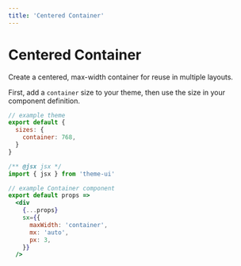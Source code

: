 ```yaml
---
title: 'Centered Container'
---
```


# Centered Container

Create a centered, max-width container for reuse in multiple layouts.

First, add a `container` size to your theme,
then use the size in your component definition.

```js
// example theme
export default {
  sizes: {
    container: 768,
  }
}
```

```jsx
/** @jsx jsx */
import { jsx } from 'theme-ui'

// example Container component
export default props =>
  <div
    {...props}
    sx={{
      maxWidth: 'container',
      mx: 'auto',
      px: 3,
    }}
  />
```
